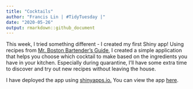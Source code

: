```yaml
---
title: "Cocktails"
author: "Francis Lin | #TidyTuesday |"
date: "2020-05-26"
output: rmarkdown::github_document
---
```



This week, I tried something different - I created my first Shiny app! Using recipes from [Mr. Boston Bartender's Guide](http://swizzle.ru/uploads/article_file/17/mr_boston.pdf), I created a simple application that helps you choose which cocktail to make based on the ingredients you have in your kitchen. Especially during quarantine, I'll have some extra time to discover and try out new recipes without leaving the house.

I have deployed the app using [shinyapps.io.](shinyapps.io) You can view the app [here](https://francislin.shinyapps.io/Cocktails/).